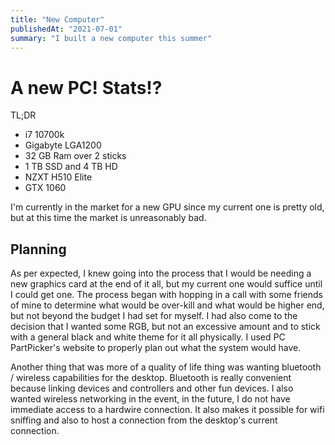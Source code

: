 ```yaml
---
title: "New Computer"
publishedAt: "2021-07-01"
summary: "I built a new computer this summer"
---
```


# A new PC! Stats!?

TL;DR

- i7 10700k
- Gigabyte LGA1200
- 32 GB Ram over 2 sticks
- 1 TB SSD and 4 TB HD
- NZXT H510 Elite
- GTX 1060

I'm currently in the market for a new GPU since my current one is pretty old, but at this time the market is unreasonably bad.

## Planning

As per expected, I knew going into the process that I would be needing a new graphics card at the end of it all, but my current one would suffice until I could get one. The process began with hopping in a call with some friends of mine to determine what would be over-kill and what would be higher end, but not beyond the budget I had set for myself. I had also come to the decision that I wanted some RGB, but not an excessive amount and to stick with a general black and white theme for it all physically. I used PC PartPicker's website to properly plan out what the system would have.

Another thing that was more of a quality of life thing was wanting bluetooth / wireless capabilities for the desktop. Bluetooth is really convenient because linking devices and controllers and other fun devices. I also wanted wireless networking in the event, in the future, I do not have immediate access to a hardwire connection. It also makes it possible for wifi sniffing and also to host a connection from the desktop's current connection.
